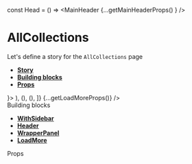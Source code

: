 const Head = () => <MainHeader {...getMainHeaderProps() } />

<Meta title="Pages|AllCollections" component={AllCollections}/>


# AllCollections
Let's define a story for the `AllCollections` page
- **[Story](#story)**
- **[Building blocks](#modules)**
- **[Props](#props)**

<Preview>
  <Story name="AllCollections page">
    <WithSidebar 
      HeaderBox={Head}
      SidebarBox={<Sidebar {...getSidebarProps()}/>}>
        <AllCollections 
          basePath="/"
          CollectionsBoxes={[
            (<Collection {...CollectionPreviewProps()} />),
            (<Collection {...CollectionPreviewProps()} />),
            (<Collection {...CollectionPreviewProps()} />),
          ]}
          {...getLoadMoreProps()}
        />
    </WithSidebar>
  </Story>
</Preview>

<div id="modules">Building blocks</div>

- **[WithSidebar](#)**
- **[Header](#)**
- **[WrapperPanel](#)**
- **[LoadMore](#)**

<div id="props">Props</div>

<Props of={AllCollections} />